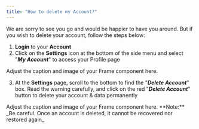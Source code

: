 ```yaml
---
title: "How to delete my Account?"
---
```


We are sorry to see you go and would be happier to have you around. But if you wish to delete your account, follow the steps below:

1. **Login** to your **Account**
2. Click on the **Settings** icon at the bottom of the side menu and select "**_My Account_**" to access your Profile page

<Frame>
  Adjust the caption and image of your Frame component here.
</Frame>

3. At the **Settings** page, scroll to the bottom to find the "**_Delete Account_**" box. Read the warning carefully, and click on the red "**_Delete Account_**" button to delete your account & data permanently

<Frame>
  Adjust the caption and image of your Frame component here.
</Frame>


<Danger>
  **Note:** _Be careful. Once an account is deleted, it cannot be recovered nor restored again_
</Danger>